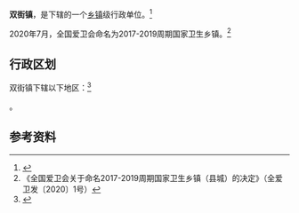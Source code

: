 {{中国乡级行政区|12/01/13/102/000
| 电话区号 = 22
}}

'''双街镇'''，是{{PRC admin/fullname|12/01/13/102/000|3}}下辖的一个[[乡镇|乡镇]]级行政单位。<ref>{{PRC admin/ref sgc|{{PRC admin/parent|12/01/13/102/000}}}}</ref>

2020年7月，全国爱卫会命名{{PAGENAMEBASE}}为2017-2019周期国家卫生乡镇。<ref>《全国爱卫会关于命名2017-2019周期国家卫生乡镇（县城）的决定》（全爱卫发〔2020〕1号）</ref>

== 行政区划 ==

双街镇下辖以下地区：<ref>{{PRC admin/ref sgc|12/01/13/102/000}}</ref>

{{PRC admin/children|12/01/13/102/000}}。

== 参考资料 ==

{{reflist}}

{{行政区划小作品}}
{{PRC admin/navcat|12/01/13/102/000}}